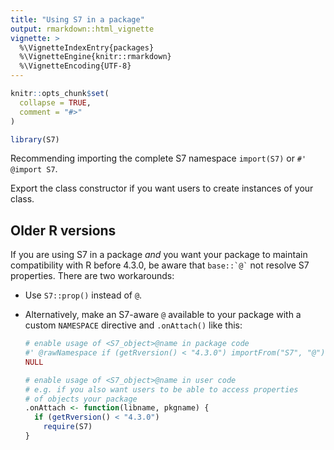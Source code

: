 ```yaml
---
title: "Using S7 in a package"
output: rmarkdown::html_vignette
vignette: >
  %\VignetteIndexEntry{packages}
  %\VignetteEngine{knitr::rmarkdown}
  %\VignetteEncoding{UTF-8}
---
```


```r
knitr::opts_chunk$set(
  collapse = TRUE,
  comment = "#>"
)
```

```r
library(S7)
```

Recommending importing the complete S7 namespace `import(S7)` or `#' @import S7`.

Export the class constructor if you want users to create instances of your class.

## Older R versions

If you are using S7 in a package *and* you want your package to maintain compatibility with R before 4.3.0, be aware that `` base::`@` `` not resolve S7 properties.
There are two workarounds:

-   Use `S7::prop()` instead of `@`.

-   Alternatively, make an S7-aware `@` available to your package with a custom `NAMESPACE` directive and `.onAttach()` like this:

    ``` r
    # enable usage of <S7_object>@name in package code
    #' @rawNamespace if (getRversion() < "4.3.0") importFrom("S7", "@")
    NULL

    # enable usage of <S7_object>@name in user code
    # e.g. if you also want users to be able to access properties
    # of objects your package
    .onAttach <- function(libname, pkgname) {
      if (getRversion() < "4.3.0")
        require(S7)
    }
    ```
